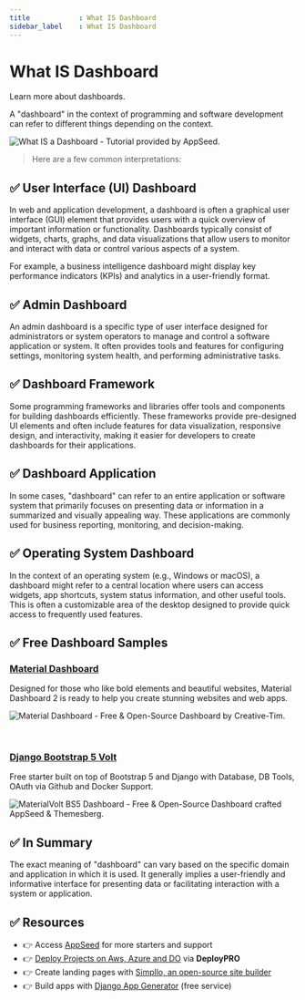 ```yaml
---
title            : What IS Dashboard 
sidebar_label    : What IS Dashboard
---
```


# What IS Dashboard

<SubHeading>Learn more about dashboards.</SubHeading>

A "dashboard" in the context of programming and software development can refer to different things depending on the context. 

![What IS a Dashboard - Tutorial provided by AppSeed.](https://github-production-user-asset-6210df.s3.amazonaws.com/51070104/269344953-f223dd4e-ece7-4a88-9d8b-c076e4a59479.jpg)

> Here are a few common interpretations:

## ✅ **User Interface (UI) Dashboard** 

In web and application development, a dashboard is often a graphical user interface (GUI) element that provides users with a quick overview of important information or functionality. 
Dashboards typically consist of widgets, charts, graphs, and data visualizations that allow users to monitor and interact with data or control various aspects of a system. 

For example, a business intelligence dashboard might display key performance indicators (KPIs) and analytics in a user-friendly format.

## ✅ **Admin Dashboard** 

An admin dashboard is a specific type of user interface designed for administrators or system operators to manage and control a software application or system. 
It often provides tools and features for configuring settings, monitoring system health, and performing administrative tasks.

## ✅ **Dashboard Framework** 

Some programming frameworks and libraries offer tools and components for building dashboards efficiently. 
These frameworks provide pre-designed UI elements and often include features for data visualization, responsive design, and interactivity, 
making it easier for developers to create dashboards for their applications.

## ✅ **Dashboard Application** 

In some cases, "dashboard" can refer to an entire application or software system that primarily focuses on presenting data or information in a summarized and visually appealing way. 
These applications are commonly used for business reporting, monitoring, and decision-making.

## ✅ **Operating System Dashboard** 

In the context of an operating system (e.g., Windows or macOS), a dashboard might refer to a central location where users can access widgets, app shortcuts, system status information, and other useful tools. 
This is often a customizable area of the desktop designed to provide quick access to frequently used features.

## ✅ Free Dashboard Samples 

### [Material Dashboard](https://www.creative-tim.com/product/material-dashboard?AFFILIATE=128200)

Designed for those who like bold elements and beautiful websites, Material Dashboard 2 is ready to help you create stunning websites and web apps.

![Material Dashboard - Free & Open-Source Dashboard by Creative-Tim.](https://github-production-user-asset-6210df.s3.amazonaws.com/51070104/269346544-7adf4440-c7e4-4825-bc79-7fe73fcb6d80.png)

<br />

### [Django Bootstrap 5 Volt](https://appseed.us/product/volt-dashboard/django/)

Free starter built on top of Bootstrap 5 and Django with Database, DB Tools, OAuth via Github and Docker Support.

![MaterialVolt BS5 Dashboard - Free & Open-Source Dashboard crafted AppSeed & Themesberg.](https://github-production-user-asset-6210df.s3.amazonaws.com/51070104/269347618-1f21456d-b0b5-4d4b-9ee5-99ccb6c22188.jpg)

## ✅ In Summary

The exact meaning of "dashboard" can vary based on the specific domain and application in which it is used. 
It generally implies a user-friendly and informative interface for presenting data or facilitating interaction with a system or application.

## ✅ Resources

- 👉 Access [AppSeed](https://appseed.us/) for more starters and support 
- 👉 [Deploy Projects on Aws, Azure and DO](https://www.docs.deploypro.dev/) via **DeployPRO**
- 👉 Create landing pages with [Simpllo, an open-source site builder](https://www.simpllo.com/)
- 👉 Build apps with [Django App Generator](https://app-generator.dev/django/) (free service)
